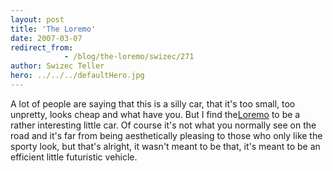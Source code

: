 ```yaml
---
layout: post
title: 'The Loremo'
date: 2007-03-07
redirect_from: 
            - /blog/the-loremo/swizec/271
author: Swizec Teller
hero: ../../../defaultHero.jpg
---
```

A lot of people are saying that this is a silly car, that it's too small, too unpretty, looks cheap and what have you. But I find the[Loremo](http://loremo.com/) to be a rather interesting little car. Of course it's not what you normally see on the road and it's far from being aesthetically pleasing to those who only like the sporty look, but that's alright, it wasn't meant to be that, it's meant to be an efficient little futuristic vehicle.